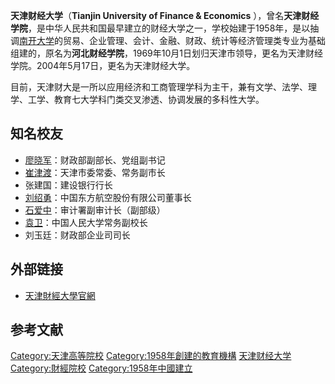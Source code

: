 {{大学|校名=天津财经大学|image=[[File:天津财经大学logo.jpg|215px]]|建校=1958年|类型=公立院校|校长=刘金兰|地址={{PRC}}[[天津市|天津市]]河西区珠江道25号|网址=http://www.tjufe.edu.cn|english_name=Tianjin University of Finance & Economics}}'''天津财经大学'''（'''Tianjin University of Finance & Economics''' ），曾名'''天津财经学院'''，是中华人民共和国最早建立的财经大学之一，学校始建于1958年，是以抽调[[南开大学|南开大学]]的贸易、企业管理、会计、金融、财政、统计等经济管理类专业为基础组建的，原名为'''河北财经学院'''，1969年10月1日划归天津市领导，更名为天津财经学院。2004年5月17日，更名为天津财经大学。

目前，天津财大是一所以应用经济和工商管理学科为主干，兼有文学、法学、理学、工学、教育七大学科门类交叉渗透、协调发展的多科性大学。

== 知名校友 ==
*[[廖晓军|廖晓军]]：财政部副部长、党组副书记
*[[崔津渡|崔津渡]]：天津市委常委、常务副市长
*张建国：建设银行行长
*[[刘绍勇|刘绍勇]]：中国东方航空股份有限公司董事长
*[[石爱中|石爱中]]：审计署副审计长（副部级）
*[[袁卫|袁卫]]：中国人民大学常务副校长
*刘玉廷：财政部企业司司长

==外部链接==
*[http://www.tjufe.edu.cn 天津財經大學官網]{{Wayback|url=http://www.tjufe.edu.cn/ |date=20081216150813 }}

==参考文献==
{{reflist}}

{{天津大学列表}}

[[Category:天津高等院校|Category:天津高等院校]]
[[Category:1958年創建的教育機構|Category:1958年創建的教育機構]]
[[Category:天津财经大学|]]
[[Category:財經院校|Category:財經院校]]
[[Category:1958年中國建立|Category:1958年中國建立]]